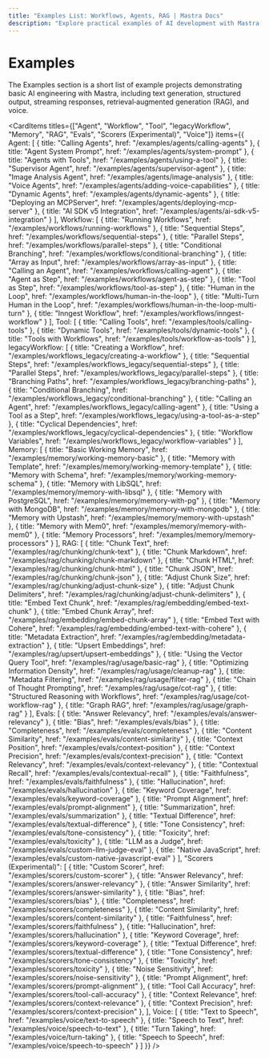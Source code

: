```yaml
---
title: "Examples List: Workflows, Agents, RAG | Mastra Docs"
description: "Explore practical examples of AI development with Mastra, including text generation, RAG implementations, structured outputs, and multi-modal interactions. Learn how to build AI applications using OpenAI, Anthropic, and Google Gemini."
---
```



# Examples

The Examples section is a short list of example projects demonstrating basic AI engineering with Mastra, including text generation, structured output, streaming responses, retrieval‐augmented generation (RAG), and voice.

<CardItems
  titles={["Agent", "Workflow", "Tool", "legacyWorkflow", "Memory", "RAG", "Evals", "Scorers (Experimental)", "Voice"]}
  items={{
    Agent: [
      { title: "Calling Agents", href: "/examples/agents/calling-agents" },
      { title: "Agent System Prompt", href: "/examples/agents/system-prompt" },
      { title: "Agents with Tools", href: "/examples/agents/using-a-tool" },
      { title: "Supervisor Agent", href: "/examples/agents/supervisor-agent" },
      { title: "Image Analysis Agent", href: "/examples/agents/image-analysis" },
      { title: "Voice Agents", href: "/examples/agents/adding-voice-capabilities" },
      { title: "Dynamic Agents", href: "/examples/agents/dynamic-agents" },
      { title: "Deploying an MCPServer", href: "/examples/agents/deploying-mcp-server" },
      { title: "AI SDK v5 Integration", href: "/examples/agents/ai-sdk-v5-integration" }
    ],
    Workflow: [
      { title: "Running Workflows", href: "/examples/workflows/running-workflows" },
      { title: "Sequential Steps", href: "/examples/workflows/sequential-steps" },
      { title: "Parallel Steps", href: "/examples/workflows/parallel-steps" },
      { title: "Conditional Branching", href: "/examples/workflows/conditional-branching" },
      { title: "Array as Input", href: "/examples/workflows/array-as-input" },
      { title: "Calling an Agent", href: "/examples/workflows/calling-agent" },
      { title: "Agent as Step", href: "/examples/workflows/agent-as-step" },
      { title: "Tool as Step", href: "/examples/workflows/tool-as-step" },
      { title: "Human in the Loop", href: "/examples/workflows/human-in-the-loop" },
      { title: "Multi-Turn Human in the Loop", href: "/examples/workflows/human-in-the-loop-multi-turn" },
      { title: "Inngest Workflow", href: "/examples/workflows/inngest-workflow" }
    ],
    Tool: [
      { title: "Calling Tools", href: "/examples/tools/calling-tools" },
      { title: "Dynamic Tools", href: "/examples/tools/dynamic-tools" },
      { title: "Tools with Workflows", href: "/examples/tools/workflow-as-tools" }
    ],
    legacyWorkflow: [
      { title: "Creating a Workflow", href: "/examples/workflows_legacy/creating-a-workflow" },
      { title: "Sequential Steps", href: "/examples/workflows_legacy/sequential-steps" },
      { title: "Parallel Steps", href: "/examples/workflows_legacy/parallel-steps" },
      { title: "Branching Paths", href: "/examples/workflows_legacy/branching-paths" },
      { title: "Conditional Branching", href: "/examples/workflows_legacy/conditional-branching" },
      { title: "Calling an Agent", href: "/examples/workflows_legacy/calling-agent" },
      { title: "Using a Tool as a Step", href: "/examples/workflows_legacy/using-a-tool-as-a-step" },
      { title: "Cyclical Dependencies", href: "/examples/workflows_legacy/cyclical-dependencies" },
      { title: "Workflow Variables", href: "/examples/workflows_legacy/workflow-variables" }
    ],
    Memory: [
      { title: "Basic Working Memory", href: "/examples/memory/working-memory-basic" },
      { title: "Memory with Template", href: "/examples/memory/working-memory-template" },
      { title: "Memory with Schema", href: "/examples/memory/working-memory-schema" },
      { title: "Memory with LibSQL", href: "/examples/memory/memory-with-libsql" },
      { title: "Memory with PostgreSQL", href: "/examples/memory/memory-with-pg" },
      { title: "Memory with MongoDB", href: "/examples/memory/memory-with-mongodb" },
      { title: "Memory with Upstash", href: "/examples/memory/memory-with-upstash" },
      { title: "Memory with Mem0", href: "/examples/memory/memory-with-mem0" },
      { title: "Memory Processors", href: "/examples/memory/memory-processors" }
    ],
    RAG: [
      { title: "Chunk Text", href: "/examples/rag/chunking/chunk-text" },
      { title: "Chunk Markdown", href: "/examples/rag/chunking/chunk-markdown" },
      { title: "Chunk HTML", href: "/examples/rag/chunking/chunk-html" },
      { title: "Chunk JSON", href: "/examples/rag/chunking/chunk-json" },
      { title: "Adjust Chunk Size", href: "/examples/rag/chunking/adjust-chunk-size" },
      { title: "Adjust Chunk Delimiters", href: "/examples/rag/chunking/adjust-chunk-delimiters" },
      { title: "Embed Text Chunk", href: "/examples/rag/embedding/embed-text-chunk" },
      { title: "Embed Chunk Array", href: "/examples/rag/embedding/embed-chunk-array" },
      { title: "Embed Text with Cohere", href: "/examples/rag/embedding/embed-text-with-cohere" },
      { title: "Metadata Extraction", href: "/examples/rag/embedding/metadata-extraction" },
      { title: "Upsert Embeddings", href: "/examples/rag/upsert/upsert-embeddings" },
      { title: "Using the Vector Query Tool", href: "/examples/rag/usage/basic-rag" },
      { title: "Optimizing Information Density", href: "/examples/rag/usage/cleanup-rag" },
      { title: "Metadata Filtering", href: "/examples/rag/usage/filter-rag" },
      { title: "Chain of Thought Prompting", href: "/examples/rag/usage/cot-rag" },
      { title: "Structured Reasoning with Workflows", href: "/examples/rag/usage/cot-workflow-rag" },
      { title: "Graph RAG", href: "/examples/rag/usage/graph-rag" }
    ],
    Evals: [
      { title: "Answer Relevancy", href: "/examples/evals/answer-relevancy" },
      { title: "Bias", href: "/examples/evals/bias" },
      { title: "Completeness", href: "/examples/evals/completeness" },
      { title: "Content Similarity", href: "/examples/evals/content-similarity" },
      { title: "Context Position", href: "/examples/evals/context-position" },
      { title: "Context Precision", href: "/examples/evals/context-precision" },
      { title: "Context Relevancy", href: "/examples/evals/context-relevancy" },
      { title: "Contextual Recall", href: "/examples/evals/contextual-recall" },
      { title: "Faithfulness", href: "/examples/evals/faithfulness" },
      { title: "Hallucination", href: "/examples/evals/hallucination" },
      { title: "Keyword Coverage", href: "/examples/evals/keyword-coverage" },
      { title: "Prompt Alignment", href: "/examples/evals/prompt-alignment" },
      { title: "Summarization", href: "/examples/evals/summarization" },
      { title: "Textual Difference", href: "/examples/evals/textual-difference" },
      { title: "Tone Consistency", href: "/examples/evals/tone-consistency" },
      { title: "Toxicity", href: "/examples/evals/toxicity" },
      { title: "LLM as a Judge", href: "/examples/evals/custom-llm-judge-eval" },
      { title: "Native JavaScript", href: "/examples/evals/custom-native-javascript-eval" }
    ],
    "Scorers (Experimental)": [
      { title: "Custom Scorer", href: "/examples/scorers/custom-scorer" },
      { title: "Answer Relevancy", href: "/examples/scorers/answer-relevancy" },
      { title: "Answer Similarity", href: "/examples/scorers/answer-similarity" },
      { title: "Bias", href: "/examples/scorers/bias" },
      { title: "Completeness", href: "/examples/scorers/completeness" },
      { title: "Content Similarity", href: "/examples/scorers/content-similarity" },
      { title: "Faithfulness", href: "/examples/scorers/faithfulness" },
      { title: "Hallucination", href: "/examples/scorers/hallucination" },
      { title: "Keyword Coverage", href: "/examples/scorers/keyword-coverage" },
      { title: "Textual Difference", href: "/examples/scorers/textual-difference" },
      { title: "Tone Consistency", href: "/examples/scorers/tone-consistency" },
      { title: "Toxicity", href: "/examples/scorers/toxicity" },
      { title: "Noise Sensitivity", href: "/examples/scorers/noise-sensitivity" },
      { title: "Prompt Alignment", href: "/examples/scorers/prompt-alignment" },
      { title: "Tool Call Accuracy", href: "/examples/scorers/tool-call-accuracy" },
      { title: "Context Relevance", href: "/examples/scorers/context-relevance" },
      { title: "Context Precision", href: "/examples/scorers/context-precision" },
    ],
    Voice: [
      { title: "Text to Speech", href: "/examples/voice/text-to-speech" },
      { title: "Speech to Text", href: "/examples/voice/speech-to-text" },
      { title: "Turn Taking", href: "/examples/voice/turn-taking" },
      { title: "Speech to Speech", href: "/examples/voice/speech-to-speech" }
    ]
  }}
/>
